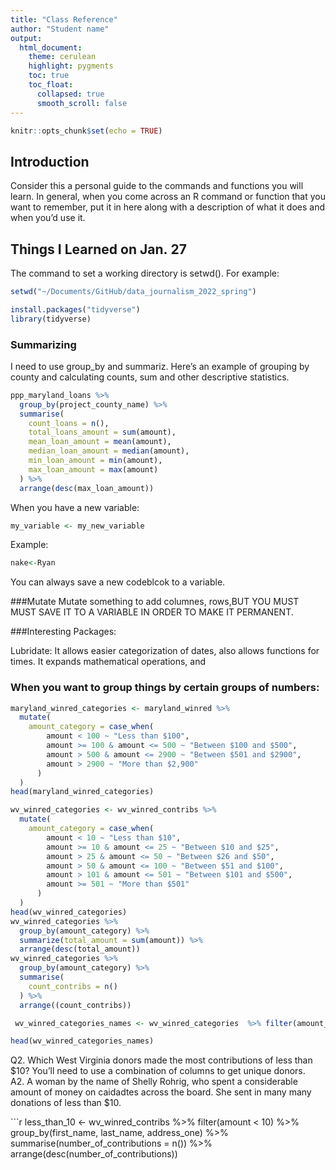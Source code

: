 ```yaml
---
title: "Class Reference"
author: "Student name"
output:
  html_document:
    theme: cerulean
    highlight: pygments
    toc: true
    toc_float:
      collapsed: true
      smooth_scroll: false
---
```


```r
knitr::opts_chunk$set(echo = TRUE)
```

## Introduction

Consider this a personal guide to the commands and functions you will learn. In general, when you come across an R command or function that you want to remember, put it in here along with a description of what it does and when you'd use it.


## Things I Learned on Jan. 27

The command to set a working directory is setwd(). For example:

```r
setwd("~/Documents/GitHub/data_journalism_2022_spring")
```

```r
install.packages("tidyverse")
library(tidyverse)
```


### Summarizing

I need to use group_by and summariz. Here's an example of grouping by county and calculating counts, sum and other descriptive statistics.


```r
ppp_maryland_loans %>%
  group_by(project_county_name) %>%
  summarise(
    count_loans = n(),
    total_loans_amount = sum(amount),
    mean_loan_amount = mean(amount),
    median_loan_amount = median(amount),
    min_loan_amount = min(amount),
    max_loan_amount = max(amount)
  ) %>%
  arrange(desc(max_loan_amount))
```

When you have a new variable:

```r
my_variable <- my_new_variable
```

Example:

```r
nake<-Ryan
```

You can always save a new codeblcok to a variable. 

###Mutate
Mutate something to add columnes, rows,BUT YOU MUST MUST SAVE IT TO A VARIABLE IN ORDER TO MAKE IT PERMANENT. 

###Interesting Packages:

Lubridate: It allows easier categorization of dates, also allows functions for times. It expands mathematical operations, and 

### When you want to group things by certain groups of numbers:

```r
maryland_winred_categories <- maryland_winred %>%
  mutate(
    amount_category = case_when(
        amount < 100 ~ "Less than $100",
        amount >= 100 & amount <= 500 ~ "Between $100 and $500",
        amount > 500 & amount <= 2900 ~ "Between $501 and $2900",
        amount > 2900 ~ "More than $2,900"
      )
  )
head(maryland_winred_categories)
```




```r
wv_winred_categories <- wv_winred_contribs %>%
  mutate(
    amount_category = case_when(
        amount < 10 ~ "Less than $10",
        amount >= 10 & amount <= 25 ~ "Between $10 and $25",
        amount > 25 & amount <= 50 ~ "Between $26 and $50",
        amount > 50 & amount <= 100 ~ "Between $51 and $100",
        amount > 101 & amount <= 501 ~ "Between $101 and $500",
        amount >= 501 ~ "More than $501"
      )
  )
head(wv_winred_categories)
wv_winred_categories %>%
  group_by(amount_category) %>%
  summarize(total_amount = sum(amount)) %>%
  arrange(desc(total_amount))
wv_winred_categories %>%
  group_by(amount_category) %>%
  summarise(
    count_contribs = n()
  ) %>%
  arrange((count_contribs))
```


```r
 wv_winred_categories_names <- wv_winred_categories  %>% filter(amount_category == "Less than $10")

head(wv_winred_categories_names)
```


Q2. Which West Virginia donors made the most contributions of less than $10? You'll need to use a combination of columns to get unique donors.  
A2. A woman by the name of Shelly Rohrig, who spent a considerable amount of money on caidadtes across the board. She sent in many many donations of less than $10. 

```r

less_than_10 <- wv_winred_contribs %>% 
  filter(amount < 10) %>% 
  group_by(first_name, last_name, address_one) %>% 
  summarise(number_of_contributions = n()) %>% 
  arrange(desc(number_of_contributions))
